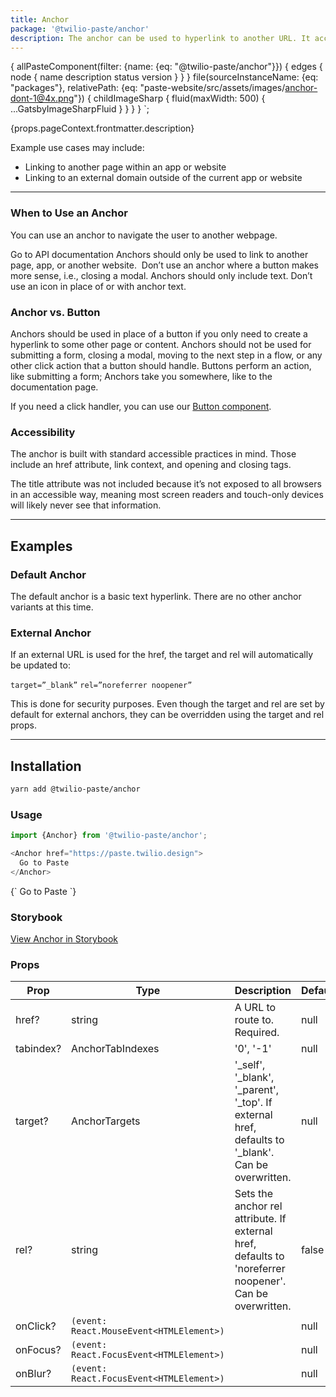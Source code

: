 ```yaml
---
title: Anchor
package: '@twilio-paste/anchor'
description: The anchor can be used to hyperlink to another URL. It accepts both internal and external URLs.
---
```



  {
    allPasteComponent(filter: {name: {eq: "@twilio-paste/anchor"}}) {
      edges {
        node {
          name
          description
          status
          version
        }
      }
    }
    file(sourceInstanceName: {eq: "packages"}, relativePath: {eq: "paste-website/src/assets/images/anchor-dont-1@4x.png"}) {
      childImageSharp {
        fluid(maxWidth: 500) {
          ...GatsbyImageSharpFluid
        }
      }
    }
  }
`;

<ComponentHeader
  name={props.pageContext.frontmatter.title}
  categoryRoute={SidebarCategoryRoutes.COMPONENTS}
  githubUrl="https://github.com/twilio-labs/paste/tree/master/packages/paste-core/components/anchor"
  storybookUrl="https://twilio-labs.github.io/paste/?path=/story/components-anchor--default"
  data={props.data.allPasteComponent.edges}
/>

<content>

<p>{props.pageContext.frontmatter.description}</p>

<p>Example use cases may include:</p>

<ul>
  <li>Linking to another page within an app or website</li>
  <li>Linking to an external domain outside of the current app or website</li>
</ul>

</content>

***

<content>

### When to Use an Anchor
You can use an anchor to navigate the user to another webpage.

<DoDont>
  <Box>
    <AspectRatio>
      <DoDontComponent>
        <Anchor href="https://paste.twilio.design">Go to API documentation</Anchor>
      </DoDontComponent>
    </AspectRatio>
    <Do>
      <DoDontTitle do />
      Anchors should only be used to link to another page, app, or another website.
    </Do>
  </Box>
  <Box>
    <DoDontImage>
      <Img fluid={props.data.file.childImageSharp.fluid} />
    </DoDontImage>
    <Dont>
      <DoDontTitle />
      Don’t use an anchor where a button makes more sense, i.e., closing a modal.
    </Dont>
  </Box>
</DoDont>

<DoDont>
  <Box>
    <Do>
      Anchors should only include text.
    </Do>
  </Box>
  <Box>
    <Dont>
      <DoDontTitle />
      Don’t use an icon in place of or with anchor text.
    </Dont>
  </Box>
</DoDont>

### Anchor vs. Button

Anchors should be used in place of a button if you only need to create a hyperlink to some other page or content. Anchors should not be used for submitting a form, closing a modal, moving to the next step in a flow, or any other click action that a button should handle. Buttons perform an action, like submitting a form; Anchors take you somewhere, like to the documentation page.

If you need a click handler, you can use our [Button component](/components/button).

### Accessibility

The anchor is built with standard accessible practices in mind. Those include an href attribute, link context, and opening and closing tags.

The title attribute was not included because it’s not exposed to all browsers in an accessible way, meaning most screen readers and touch-only devices will likely never see that information.

***

## Examples

### Default Anchor
The default anchor is a basic text hyperlink. There are no other anchor variants at this time.

### External Anchor

If an external URL is used for the href, the target and rel will automatically be updated to:

`target=”_blank”`
`rel=”noreferrer noopener”`

This is done for security purposes. Even though the target and rel are set by default for external anchors, they can be overridden using the target and rel props.

***

## Installation

```bash
yarn add @twilio-paste/anchor
```

### Usage

```js
import {Anchor} from '@twilio-paste/anchor';

<Anchor href="https://paste.twilio.design">
  Go to Paste
</Anchor>
```

<LivePreview scope={{Anchor}} language="jsx">
  {`<Anchor href="https://paste.twilio.design">
  Go to Paste
</Anchor>`}
</LivePreview>


### Storybook

[View Anchor in Storybook](https://twilio-labs.github.io/paste/?path=/story/components-anchor--default)


### Props

| Prop           | Type                                   | Description                                                                         | Default   |
| -------------- | -------------------------------------- | ----------------------------------------------------------------------------------- | --------- |
| href?          | string                                 | A URL to route to. Required.                                                                             | null      |
| tabindex?      | AnchorTabIndexes                       | '0', '-1'                                                                                                | null      |
| target?        | AnchorTargets                          | '_self', '_blank', '_parent', '_top'.  If external href, defaults to '_blank'. Can be overwritten.       | null      |
| rel?           | string                                 | Sets the anchor rel attribute. If external href, defaults to 'noreferrer noopener'. Can be overwritten.  | false     |
| onClick?       | `(event: React.MouseEvent<HTMLElement>)` |                                                                                                          | null      |
| onFocus?       | `(event: React.FocusEvent<HTMLElement>)` |                                                                                                          | null      |
| onBlur?        | `(event: React.FocusEvent<HTMLElement>)` |                                                                                                          | null      |

</content>
